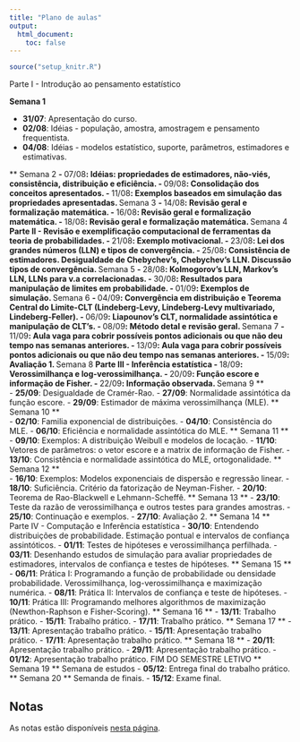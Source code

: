 ```yaml
---
title: "Plano de aulas"
output:
  html_document:
    toc: false
---
```


```r
source("setup_knitr.R")
```

Parte I - Introdução ao pensamento estatístico 

**Semana 1**

   - **31/07**: Apresentação do curso.
   - **02/08**: Idéias - população, amostra, amostragem e pensamento frequentista.
   - **04/08**: Idéias - modelos estatístico, suporte, parâmetros, estimadores e estimativas.
   
** Semana 2 **
  - **07/08**: Idéias: propriedades de estimadores, não-viés, consistência, distribuição e eficiência.
  - **09/08**: Consolidação dos conceitos apresentados. 
  - **11/08**: Exemplos baseados em simulação das propriedades apresentadas.
** Semana 3 **
  - **14/08**: Revisão geral e formalização matemática. 
  - **16/08**: Revisão geral e formalização matemática. 
  - **18/08**: Revisão geral e formalização matemática.
** Semana 4 **
Parte II - Revisão e exemplificação computacional de ferramentas da teoria de probabilidades.
  - **21/08**: Exemplo motivacional.
  - **23/08**: Lei dos grandes números (LLN) e tipos de convergência.
  - **25/08**: Consistência de estimadores. Desigualdade de Chebychev's, Chebychev's LLN. Discussão tipos de convergência.
** Semana 5 **
  - **28/08**: Kolmogorov's LLN, Markov's LLN, LLNs para v.a correlacionadas.
  - **30/08**: Resultados para manipulação de limites em probabilidade.
  - **01/09**: Exemplos de simulação.
** Semana 6 **
  - **04/09**: Convergência em distribuição e Teorema Central do Limite-CLT (Lindeberg-Levy, Lindeberg-Levy multivariado, Lindeberg-Feller).
  - **06/09**: Liapounov's CLT, normalidade assintótica e manipulação de CLT's.
  - **08/09**: Método detal e revisão geral.
** Semana 7 **
  - **11/09**: Aula vaga para cobrir possíveis pontos adicionais ou que não deu tempo nas semanas anteriores.
  - **13/09**: Aula vaga para cobrir possíveis pontos adicionais ou que não deu tempo nas semanas anteriores.
  - **15/09**: Avaliação 1.
** Semana 8 **
Parte III - Inferência estatística
  - **18/09**: Verossimilhança e log-verossimilhança.
  - **20/09**: Função escore e informação de Fisher.
  - **22/09**: Informação observada.
** Semana 9 **  
  - **25/09**: Desigualdade de Cramér-Rao.
  - **27/09**: Normalidade assintótica da função escore.
  - **29/09**: Estimador de máxima verossimilhança (MLE).
** Semana 10 **  
  - **02/10**: Familia exponencial de distribuições.
  - **04/10**: Consistência do MLE.
  - **06/10**: Eficiência e normalidade assintótica do MLE.
** Semana 11 **  
  - **09/10**: Exemplos: A distribuição Weibull e modelos de locação.
  - **11/10**: Vetores de parâmetros: o vetor escore e a matrix de informação de Fisher.
  - **13/10**: Consistência e normalidade assintótica do MLE, ortogonalidade.
** Semana 12 **  
  - **16/10**: Exemplos: Modelos exponenciais de dispersão e regressão linear.
  - **18/10**: Suficiência. Critério da fatorização de Neyman-Fisher.
  - **20/10**: Teorema de Rao-Blackwell e Lehmann-Scheffê.
** Semana 13 ** 
  - **23/10**: Teste da razão de verossimilhança e outros testes para grandes amostras.
  - **25/10**: Continuação e exemplos.
  - **27/10**: Avaliação 2.
** Semana 14 ** 
Parte IV - Computação e Inferência estatística
  - **30/10**: Entendendo distribuições de probabilidade. Estimação pontual e intervalos de confiança assintóticos.
  - **01/11**: Testes de hipóteses e verossimilhança perfilhada.
  - **03/11**: Desenhando estudos de simulação para avaliar propriedades de estimadores, intervalos de confiança e testes de hipóteses.
** Semana 15 ** 
  - **06/11**: Prática I: Programando a função de probabilidade ou densidade probabilidade. Verossimilhança, log-verossimilhança e maximização numérica.
  - **08/11**: Prática II: Intervalos de confiança e teste de hipóteses.
  - **10/11**: Prática III: Programando melhores algorithmos de maximização (Newthon-Raphson e Fisher-Scoring).
** Semana 16 ** 
  - **13/11**: Trabalho prático.
  - **15/11**: Trabalho prático.
  - **17/11**: Trabalho prático.
** Semana 17 ** 
  - **13/11**: Apresentação trabalho prático.
  - **15/11**: Apresentação trabalho prático.
  - **17/11**: Apresentação trabalho prático.
** Semana 18 ** 
  - **20/11**: Apresentação trabalho prático.
  - **29/11**: Apresentação trabalho prático.
  - **01/12**: Apresentação trabalho prático.
FIM DO SEMESTRE LETIVO
** Semana 19 ** Semana de estudos
  - **05/12**: Entrega final do trabalho prático.
** Semana 20 ** Semanda de finais.
  - **15/12**: Exame final.

## Notas

As notas estão disponíveis [nesta página](notas.html).
